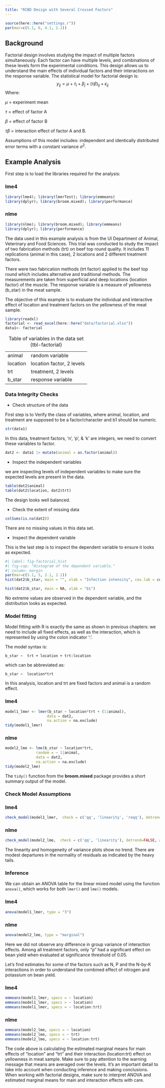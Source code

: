 ```yaml
---
title: "RCBD Design with Several Crossed Factors"
---
```


```r
source(here::here("settings.r"))
par(mar=c(5.1, 6, 4.1, 2.1))
```

## Background

Factorial design involves studying the impact of multiple factors simultaneously. Each factor can have multiple levels, and combinations of these levels form the experimental conditions. This design allows us to understand the main effects of individual factors and their interactions on the response variable. The statistical model for factorial design is:
$$y_{ij} = \mu +  \tau_i+ \beta_j + (\tau\beta)_{ij} + \epsilon_{ij}$$ 
Where: 

$\mu$ = experiment mean

$\tau$ = effect of factor A

$\beta$ = effect of factor B 

$\tau\beta$ = interaction effect of factor A and B.


Assumptions of this model includes: independent and identically distributed error terms with a constant variance $\sigma^2$.

## Example Analysis

First step is to load the libraries required for the analysis:

::: panel-tabset
### lme4

```r
library(lme4); library(lmerTest); library(emmeans)
library(dplyr); library(broom.mixed); library(performance)
```

### nlme
```r
library(nlme); library(broom.mixed); library(emmeans)
library(dplyr); library(performance)
```
:::

The data used in this example analysis is from the UI Department of Animal, Veterinary and Food Sciences. This trial was conducted to study the impact of two fabrication methods (trt) on beef top round quality. It includes 11 replications (animal in this case), 2 locations and 2 different treatment factors.

There were two fabrication methods (trt factor) applied to the beef top round which includes alternative and traditional methods. The measurements are taken from superficial and deep locations (location factor) of the muscle. The response variable is a measure of yellowness (b_star) in the meat sample.

The objective of this example is to evaluate the individual and interactive effect of location and treatment factors on the yellowness of the meat sample. 

```r
library(readxl)
factorial <- read_excel(here::here("data/factorial.xlsx"))
data1<- factorial 
```

|       |                                |
|-------|--------------------------------|
| animal | random variable                 |
| location     | location factor, 2 levels   |
| trt     | treatment, 2 levels  |
|b_star     | response variable |

: Table of variables in the data set {tbl-factorial}

### Data Integrity Checks

- Check structure of the data 

First step is to Verify the class of variables, where animal, location, and treatment are supposed to be a factor/character and b1 should be numeric.

```r
str(data1)
```
In this data, treatment factors, 'n', 'p', & 'k' are integers, we need to convert these variables to factor.
```r
dat2 <- data1 |> mutate(animal = as.factor(animal))
```


- Inspect the independent variables

we are inspecting levels of independent variables to make sure the expected levels are present in the data.

```r
table(dat2$animal)
table(dat2$location, dat2$trt)
```

The design looks well balanced.

- Check the extent of missing data

```r
colSums(is.na(dat2))
```

There are no missing values in this data set.

- Inspect the dependent variable 

This is the last step is to inspect the dependent variable to ensure it looks as expected.

```r
#| label: fig-factorial_hist
#| fig-cap: "Histogram of the dependent variable."
#| column: margin
par(mar=c(5.1, 5, 2.1, 2.1))
hist(dat2$b_star, main = "", xlab = "Infection intensity", cex.lab = cex_lab, cex.axis = cex_axis, col = base_plot_color)
```

```r
hist(dat2$b_star, main = NA, xlab = "b1")
```

No extreme values are observed in the dependent variable, and the distribution looks as expected.  

### Model fitting

Model fitting with R is exactly the same as shown in previous chapters: we need to include all fixed effects, as well as the interaction, which is represented by using the colon indicator ‘:’. 

The model syntax is:

`b_star ~  trt + location + trt:location`

which can be abbreviated as:

`b_star ~  location*trt`

In this analysis, location and trt are fixed factors and animal is a random effect.

::: panel-tabset
### lme4

```r
model1_lmer <- lmer(b_star ~ location*trt + (1|animal),
                   data = dat2, 
                   na.action = na.exclude)
tidy(model1_lmer)
```

### nlme

```r
model2_lme <- lme(b_star ~ location*trt,
              random = ~ 1|animal,
              data = dat2, 
              na.action = na.exclude)
tidy(model2_lme)
```
:::

:::: column-margin
::: callout-note
The `tidy()` function from the **broom.mixed** package provides a short summary output of the model.
:::
::::

### Check Model Assumptions

::: panel-tabset
### lme4

```r
check_model(model1_lmer,  check = c('qq', 'linearity', 'reqq'), detrend=FALSE, alpha=0)
```

### nlme

```r
check_model(model2_lme,  check = c('qq', 'linearity'), detrend=FALSE, alpha=0)
```
:::

The linearity and homogeneity of variance plots show no trend. There are modest departures in the normality of residuals as indicated by the heavy tails. 


### Inference

We can obtain an ANOVA table for the linear mixed model using the function `anova()`, which works for both `lmer()` and `lme()` models.

::: panel-tabset
### lme4

```r
anova(model1_lmer, type = "3")
```
### nlme
```r
anova(model2_lme, type = "marginal")
```
:::

Here we did not observe any difference in group variance of interaction effects. Among all treatment factors, only "p" had a significant effect on bean yield when evaluated at significance threshold of 0.05.


Let’s find estimates for some of the factors such as N, P and the N-by-K interactions in order to understand the combined effect of nitrogen and potassium on bean yield.

::: panel-tabset
### lme4
```r
emmeans(model1_lmer, specs = ~ location)
emmeans(model1_lmer, specs = ~ location)
emmeans(model1_lmer, specs = ~ location:trt)
```

### nlme
```r
emmeans(model2_lme, specs = ~ location)
emmeans(model2_lme, specs = ~ trt)
emmeans(model2_lme, specs = ~ location:trt)
```
:::

The code above is calculating the estimated marginal means for main effects of "location" and "trt" and their interaction (location:trt) effect on yellowness in meat sample. Make sure to pay attention to the warning message that means are averaged over the levels. It's an important detail to take into account when conducting inference and making conclusions. When working with factorial designs, make sure to  interpret ANOVA and estimated marginal means for main and interaction effects with care.
